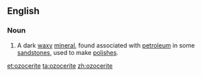==English==

===Noun===
{{en-noun}}

# {{context|mineralogy|lang=en}} A dark [[waxy]] [[mineral]], found associated with [[petroleum]] in some [[sandstone]]s, used to make [[polish]]es.

[[et:ozocerite]]
[[ta:ozocerite]]
[[zh:ozocerite]]